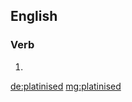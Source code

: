 ==English==

===Verb===
{{head|en|verb form}}

# {{en-past of|platinise}}

[[de:platinised]]
[[mg:platinised]]
